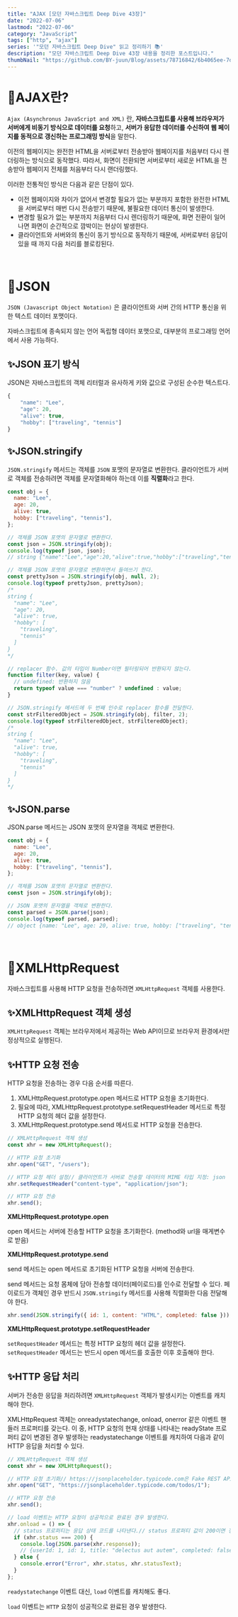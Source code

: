 ```yaml
---
title: "AJAX [모던 자바스크립트 Deep Dive 43장]"
date: "2022-07-06"
lastmod: "2022-07-06"
category: "JavaScript"
tags: ["http", "ajax"]
series: '"모던 자바스크립트 Deep Dive" 읽고 정리하기 📚'
description: "모던 자바스크립트 Deep Dive 43장 내용을 정리한 포스트입니다."
thumbNail: "https://github.com/BY-juun/Blog/assets/78716842/6b4065ee-7d44-4580-899f-58dafcb8b5a7"
---
```


# 🌟AJAX란?

`Ajax (Asynchronus JavaScript and XML)` 란, **자바스크립트를 사용해 브라우저가 서버에게 비동기 방식으로 데이터를 요청**하고, **서버가 응답한 데이터를 수신하여 웹 페이지를 동적으로 갱신하는 프로그래밍 방식**을 말한다.

이전의 웹페이지는 완전한 HTML을 서버로부터 전송받아 웹페이지를 처음부터 다시 렌더링하는 방식으로 동작했다. 따라서, 화면이 전환되면 서버로부터 새로운 HTML을 전송받아 웹페이지 전체를 처음부터 다시 랜더링했다.

이러한 전통적인 방식은 다음과 같은 단점이 있다.

- 이전 웹페이지와 차이가 없어서 변경할 필요가 없는 부분까지 포함한 완전한 HTML을 서버로부터 매번 다시 전송받기 때문에, 불필요한 데이터 통신이 발생한다.
- 변경할 필요가 없는 부분까지 처음부터 다시 렌더링하기 때문에, 화면 전환이 일어나면 화면이 순간적으로 깜박이는 현상이 발생한다.
- 클라이언트와 서버와의 통신이 동기 방식으로 동작하기 때문에, 서버로부터 응답이 있을 때 까지 다음 처리를 블로킹된다.

<br />

# 🌟JSON

`JSON (Javascript Object Notation)` 은 클라이언트와 서버 간의 HTTP 통신을 위한 텍스트 데이터 포맷이다.

자바스크립트에 종속되지 않는 언어 독립형 데이터 포맷으로, 대부분의 프로그래밍 언어에서 사용 가능하다.

## ✨JSON 표기 방식

JSON은 자바스크립트의 객체 리터럴과 유사하게 키와 값으로 구성된 순수한 텍스트다.

```jsx
{
    "name": "Lee",
    "age": 20,
    "alive": true,
    "hobby": ["traveling", "tennis"]
}

```

## ✨JSON.stringify

`JSON.stringify` 메서드는 객체를 `JSON` 포맷의 문자열로 변환한다. 클라이언트가 서버로 객체를 전송하려면 객체를 문자열화해야 하는데 이를 **직렬화**라고 한다.

```jsx
const obj = {
  name: "Lee",
  age: 20,
  alive: true,
  hobby: ["traveling", "tennis"],
};

// 객체를 JSON 포맷의 문자열로 변환한다.
const json = JSON.stringify(obj);
console.log(typeof json, json);
// string {"name":"Lee","age":20,"alive":true,"hobby":["traveling","tennis"]}

// 객체를 JSON 포맷의 문자열로 변환하면서 들여쓰기 한다.
const prettyJson = JSON.stringify(obj, null, 2);
console.log(typeof prettyJson, prettyJson);
/*
string {
  "name": "Lee",
  "age": 20,
  "alive": true,
  "hobby": [
    "traveling",
    "tennis"
  ]
}
*/

// replacer 함수. 값의 타입이 Number이면 필터링되어 반환되지 않는다.
function filter(key, value) {
  // undefined: 반환하지 않음
  return typeof value === "number" ? undefined : value;
}

// JSON.stringify 메서드에 두 번째 인수로 replacer 함수를 전달한다.
const strFilteredObject = JSON.stringify(obj, filter, 2);
console.log(typeof strFilteredObject, strFilteredObject);
/*
string {
  "name": "Lee",
  "alive": true,
  "hobby": [
    "traveling",
    "tennis"
  ]
}
*/
```

##

## ✨JSON.parse

JSON.parse 메서드는 JSON 포맷의 문자열을 객체로 변환한다.

```jsx
const obj = {
  name: "Lee",
  age: 20,
  alive: true,
  hobby: ["traveling", "tennis"],
};

// 객체를 JSON 포맷의 문자열로 변환한다.
const json = JSON.stringify(obj);

// JSON 포맷의 문자열을 객체로 변환한다.
const parsed = JSON.parse(json);
console.log(typeof parsed, parsed);
// object {name: "Lee", age: 20, alive: true, hobby: ["traveling", "tennis"]}
```

<br />

# 🌟XMLHttpRequest

자바스크립트를 사용해 HTTP 요청을 전송하려면 `XMLHttpRequest` 객체를 사용한다.

## ✨XMLHttpRequest 객체 생성

`XMLHttpRequest` 객체는 브라우저에서 제공하는 Web API이므로 브라우저 환경에서만 정상적으로 실행된다.

## ✨HTTP 요청 전송

HTTP 요청을 전송하는 경우 다음 순서를 따른다.

1. XMLHttpRequest.prototype.open 메서드로 HTTP 요청을 초기화한다.
2. 필요에 따라, XMLHttpRequest.prototype.setRequestHeader 메서드로 특정 HTTP 요청의 헤더 값을 설정한다.
3. XMLHttpRequest.prototype.send 메서드로 HTTP 요청을 전송한다.

```jsx
// XMLHttpRequest 객체 생성
const xhr = new XMLHttpRequest();

// HTTP 요청 초기화
xhr.open("GET", "/users");

// HTTP 요청 헤더 설정// 클라이언트가 서버로 전송할 데이터의 MIME 타입 지정: json
xhr.setRequestHeader("content-type", "application/json");

// HTTP 요청 전송
xhr.send();
```

**XMLHttpRequest.prototype.open**

open 메서드는 서버에 전송할 HTTP 요청을 초기화한다. (method와 url을 매게변수로 받음)

**XMLHttpRequest.prototype.send**

send 메서드는 open 메서드로 초기화된 HTTP 요청을 서버에 전송한다.

send 메서드는 요청 몸체에 담아 전송할 데이터(페이로드)를 인수로 전달할 수 있다. 페이로드가 객체인 경우 반드시 `JSON.stringify` 메서드를 사용해 직렬화한 다음 전달해야 한다.

```jsx
xhr.send(JSON.stringify({ id: 1, content: "HTML", completed: false }));
```

**XMLHttpRequest.prototype.setRequestHeader**

`setRequestHeader` 메서드는 특정 HTTP 요청의 헤더 값을 설정한다. `setRequestHeader` 메서드는 반드시 open 메서드를 호출한 이후 호출해야 한다.

## ✨HTTP 응답 처리

서버가 전송한 응답을 처리하려면 `XMLHttpRequest` 객체가 발생시키는 이벤트를 캐치해야 한다.

XMLHttpRequest 객체는 onreadystatechange, onload, onerror 같은 이벤트 핸들러 프로퍼티를 갖는다. 이 중, HTTP 요청의 현재 상태를 나타내는 readyState 프로퍼티 값이 변경된 경우 발생하는 readystatechange 이벤트를 캐치하여 다음과 같이 HTTP 응답을 처리할 수 있다.

```jsx
// XMLHttpRequest 객체 생성
const xhr = new XMLHttpRequest();

// HTTP 요청 초기화// https://jsonplaceholder.typicode.com은 Fake REST API를 제공하는 서비스다.
xhr.open("GET", "https://jsonplaceholder.typicode.com/todos/1");

// HTTP 요청 전송
xhr.send();

// load 이벤트는 HTTP 요청이 성공적으로 완료된 경우 발생한다.
xhr.onload = () => {
  // status 프로퍼티는 응답 상태 코드를 나타낸다.// status 프로퍼티 값이 200이면 정상적으로 응답된 상태이고// status 프로퍼티 값이 200이 아니면 에러가 발생한 상태다.// 정상적으로 응답된 상태라면 response 프로퍼티에 서버의 응답 결과가 담겨 있다.
  if (xhr.status === 200) {
    console.log(JSON.parse(xhr.response));
    // {userId: 1, id: 1, title: "delectus aut autem", completed: false}
  } else {
    console.error("Error", xhr.status, xhr.statusText);
  }
};
```

`readystatechange` 이벤트 대신, `load` 이벤트를 캐치해도 좋다.

`load` 이벤트는 `HTTP` 요청이 성공적으로 완료된 경우 발생한다.

